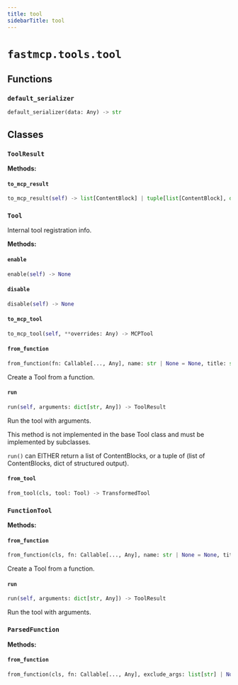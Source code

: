 ```yaml
---
title: tool
sidebarTitle: tool
---
```


# `fastmcp.tools.tool`

## Functions

### `default_serializer` <sup><a href="https://github.com/pchaganti/gx-fast-mcp/blob/main/src/fastmcp/tools/tool.py#L58" target="_blank"><Icon icon="github" style="width: 14px; height: 14px;" /></a></sup>

```python
default_serializer(data: Any) -> str
```

## Classes

### `ToolResult` <sup><a href="https://github.com/pchaganti/gx-fast-mcp/blob/main/src/fastmcp/tools/tool.py#L62" target="_blank"><Icon icon="github" style="width: 14px; height: 14px;" /></a></sup>

**Methods:**

#### `to_mcp_result` <sup><a href="https://github.com/pchaganti/gx-fast-mcp/blob/main/src/fastmcp/tools/tool.py#L93" target="_blank"><Icon icon="github" style="width: 14px; height: 14px;" /></a></sup>

```python
to_mcp_result(self) -> list[ContentBlock] | tuple[list[ContentBlock], dict[str, Any]]
```

### `Tool` <sup><a href="https://github.com/pchaganti/gx-fast-mcp/blob/main/src/fastmcp/tools/tool.py#L101" target="_blank"><Icon icon="github" style="width: 14px; height: 14px;" /></a></sup>


Internal tool registration info.


**Methods:**

#### `enable` <sup><a href="https://github.com/pchaganti/gx-fast-mcp/blob/main/src/fastmcp/tools/tool.py#L119" target="_blank"><Icon icon="github" style="width: 14px; height: 14px;" /></a></sup>

```python
enable(self) -> None
```

#### `disable` <sup><a href="https://github.com/pchaganti/gx-fast-mcp/blob/main/src/fastmcp/tools/tool.py#L127" target="_blank"><Icon icon="github" style="width: 14px; height: 14px;" /></a></sup>

```python
disable(self) -> None
```

#### `to_mcp_tool` <sup><a href="https://github.com/pchaganti/gx-fast-mcp/blob/main/src/fastmcp/tools/tool.py#L135" target="_blank"><Icon icon="github" style="width: 14px; height: 14px;" /></a></sup>

```python
to_mcp_tool(self, **overrides: Any) -> MCPTool
```

#### `from_function` <sup><a href="https://github.com/pchaganti/gx-fast-mcp/blob/main/src/fastmcp/tools/tool.py#L160" target="_blank"><Icon icon="github" style="width: 14px; height: 14px;" /></a></sup>

```python
from_function(fn: Callable[..., Any], name: str | None = None, title: str | None = None, description: str | None = None, tags: set[str] | None = None, annotations: ToolAnnotations | None = None, exclude_args: list[str] | None = None, output_schema: dict[str, Any] | None | NotSetT | Literal[False] = NotSet, serializer: Callable[[Any], str] | None = None, meta: dict[str, Any] | None = None, enabled: bool | None = None) -> FunctionTool
```

Create a Tool from a function.


#### `run` <sup><a href="https://github.com/pchaganti/gx-fast-mcp/blob/main/src/fastmcp/tools/tool.py#L188" target="_blank"><Icon icon="github" style="width: 14px; height: 14px;" /></a></sup>

```python
run(self, arguments: dict[str, Any]) -> ToolResult
```

Run the tool with arguments.

This method is not implemented in the base Tool class and must be
implemented by subclasses.

`run()` can EITHER return a list of ContentBlocks, or a tuple of
(list of ContentBlocks, dict of structured output).


#### `from_tool` <sup><a href="https://github.com/pchaganti/gx-fast-mcp/blob/main/src/fastmcp/tools/tool.py#L201" target="_blank"><Icon icon="github" style="width: 14px; height: 14px;" /></a></sup>

```python
from_tool(cls, tool: Tool) -> TransformedTool
```

### `FunctionTool` <sup><a href="https://github.com/pchaganti/gx-fast-mcp/blob/main/src/fastmcp/tools/tool.py#L235" target="_blank"><Icon icon="github" style="width: 14px; height: 14px;" /></a></sup>

**Methods:**

#### `from_function` <sup><a href="https://github.com/pchaganti/gx-fast-mcp/blob/main/src/fastmcp/tools/tool.py#L239" target="_blank"><Icon icon="github" style="width: 14px; height: 14px;" /></a></sup>

```python
from_function(cls, fn: Callable[..., Any], name: str | None = None, title: str | None = None, description: str | None = None, tags: set[str] | None = None, annotations: ToolAnnotations | None = None, exclude_args: list[str] | None = None, output_schema: dict[str, Any] | None | NotSetT | Literal[False] = NotSet, serializer: Callable[[Any], str] | None = None, meta: dict[str, Any] | None = None, enabled: bool | None = None) -> FunctionTool
```

Create a Tool from a function.


#### `run` <sup><a href="https://github.com/pchaganti/gx-fast-mcp/blob/main/src/fastmcp/tools/tool.py#L297" target="_blank"><Icon icon="github" style="width: 14px; height: 14px;" /></a></sup>

```python
run(self, arguments: dict[str, Any]) -> ToolResult
```

Run the tool with arguments.


### `ParsedFunction` <sup><a href="https://github.com/pchaganti/gx-fast-mcp/blob/main/src/fastmcp/tools/tool.py#L343" target="_blank"><Icon icon="github" style="width: 14px; height: 14px;" /></a></sup>

**Methods:**

#### `from_function` <sup><a href="https://github.com/pchaganti/gx-fast-mcp/blob/main/src/fastmcp/tools/tool.py#L351" target="_blank"><Icon icon="github" style="width: 14px; height: 14px;" /></a></sup>

```python
from_function(cls, fn: Callable[..., Any], exclude_args: list[str] | None = None, validate: bool = True, wrap_non_object_output_schema: bool = True) -> ParsedFunction
```
